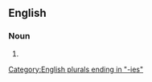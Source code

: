 ==English==

===Noun===
{{head|en|noun form}}

# {{plural of|en|gratuity}}

[[Category:English plurals ending in "-ies"]]